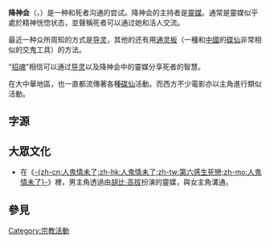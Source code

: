 {{Unreferenced |time=2009-03-06T17:41:12+00:00 }}
'''降神会'''（{{lang-fr|séance}}，{{lang-en|seance}}）是一种和死者沟通的尝试。降神会的主持者是[[靈媒|靈媒]]。通常是靈媒似乎處於精神恍惚状态，並聲稱死者可以通过她和活人交流。

最近一种众所周知的方式是[[导灵|导灵]]，其他的还有用[[通灵板|通灵板]]（一種和[[中國|中國]]的[[碟仙|碟仙]]非常相似的交鬼工具）的方法。

"[[招魂|招魂]]"相信可以通过[[导灵|导灵]]以及降神会中的靈媒分享死者的智慧。

在大中華地區，也一直都流傳著各種[[碟仙|碟仙]]活動。而西方不少電影亦以主角進行類似活動。

==字源==

==大眾文化==
* 在《[[人鬼情未了|-{zh-cn:人鬼情未了;zh-hk:人鬼情未了;zh-tw:第六感生死戀;zh-mo:人鬼情未了}-]]》裡，男主角透過由[[胡比·高拔|胡比·高拔]]扮演的靈媒，與女主角溝通。

==參見==
{{Portal|死亡|Skull 2.svg}}

{{Death and related topics}}{{鬼和民间鬼怪传说}}
[[Category:宗教活動|Category:宗教活動]]
{{Religion-stub}}
